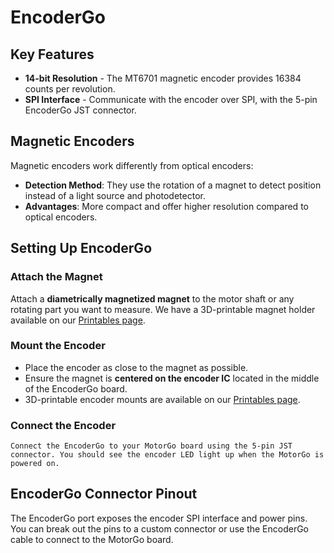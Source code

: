 


# EncoderGo

## Key Features

* **14-bit Resolution** - The MT6701 magnetic encoder provides 16384 counts per revolution.
* **SPI Interface** - Communicate with the encoder over SPI, with the 5-pin EncoderGo JST connector.

## Magnetic Encoders

Magnetic encoders work differently from optical encoders:

- **Detection Method**: They use the rotation of a magnet to detect position instead of a light source and photodetector.
- **Advantages**: More compact and offer higher resolution compared to optical encoders.

## Setting Up EncoderGo

<Steps>

### Attach the Magnet
   Attach a **diametrically magnetized magnet** to the motor shaft or any rotating part you want to measure. We have a 3D-printable magnet holder available on our [Printables page](https://www.printables.com/@MotorGoLLC_1533058).

### Mount the Encoder
   - Place the encoder as close to the magnet as possible.
   - Ensure the magnet is **centered on the encoder IC** located in the middle of the EncoderGo board.
   - 3D-printable encoder mounts are available on our [Printables page](https://www.printables.com/@MotorGoLLC_1533058).

### Connect the Encoder
    Connect the EncoderGo to your MotorGo board using the 5-pin JST connector. You should see the encoder LED light up when the MotorGo is powered on.
</Steps>

## EncoderGo Connector Pinout

The EncoderGo port exposes the encoder SPI interface and power pins. You can break out the pins to a custom connector or use the EncoderGo cable to connect to the MotorGo board.

